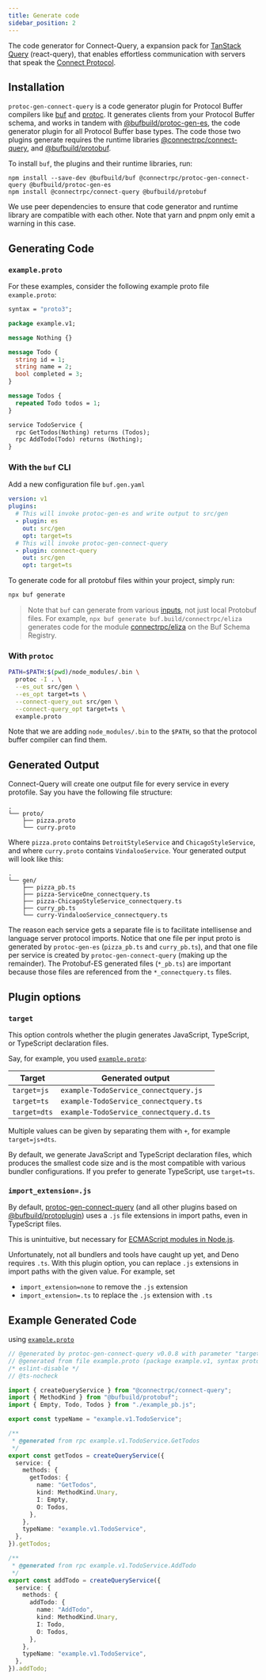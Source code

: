 ```yaml
---
title: Generate code
sidebar_position: 2
---
```


The code generator for Connect-Query, a expansion pack for [TanStack Query](https://tanstack.com/query) (react-query), that enables effortless communication with servers that speak the [Connect Protocol](https://connectrpc.com/docs/protocol).

## Installation

`protoc-gen-connect-query` is a code generator plugin for Protocol Buffer compilers like [buf](https://github.com/bufbuild/buf) and [protoc](https://github.com/protocolbuffers/protobuf/releases).  It generates clients from your Protocol Buffer schema, and works in tandem with
[@bufbuild/protoc-gen-es](https://www.npmjs.com/package/@bufbuild/protoc-gen-es), the code generator plugin for all Protocol Buffer base types.  The code those two plugins generate requires the runtime libraries [@connectrpc/connect-query](https://www.npmjs.com/package/@connectrpc/connect-query), and [@bufbuild/protobuf](https://www.npmjs.com/package/@bufbuild/protobuf).

To install `buf`, the plugins and their runtime libraries, run:

```shell
npm install --save-dev @bufbuild/buf @connectrpc/protoc-gen-connect-query @bufbuild/protoc-gen-es
npm install @connectrpc/connect-query @bufbuild/protobuf
```

We use peer dependencies to ensure that code generator and runtime library are compatible with each other. Note that yarn and pnpm only emit a warning in this case.

## Generating Code

### `example.proto`

For these examples, consider the following example proto file `example.proto`:

```protobuf
syntax = "proto3";

package example.v1;

message Nothing {}

message Todo {
  string id = 1;
  string name = 2;
  bool completed = 3;
}

message Todos {
  repeated Todo todos = 1;
}

service TodoService {
  rpc GetTodos(Nothing) returns (Todos);
  rpc AddTodo(Todo) returns (Nothing);
}
```

### With the `buf` CLI

Add a new configuration file `buf.gen.yaml`

```yaml
version: v1
plugins:
  # This will invoke protoc-gen-es and write output to src/gen
  - plugin: es
    out: src/gen
    opt: target=ts
  # This will invoke protoc-gen-connect-query
  - plugin: connect-query
    out: src/gen
    opt: target=ts
```


To generate code for all protobuf files within your project, simply run:

```bash
npx buf generate
```

> Note that `buf` can generate from various [inputs](https://buf.build/docs/reference/inputs), not just local Protobuf
> files. For example, `npx buf generate buf.build/connectrpc/eliza` generates code for the module
> [connectrpc/eliza](https://buf.build/connectrpc/eliza) on the Buf Schema Registry.

### With `protoc`

```bash
PATH=$PATH:$(pwd)/node_modules/.bin \
  protoc -I . \
  --es_out src/gen \
  --es_opt target=ts \
  --connect-query_out src/gen \
  --connect-query_opt target=ts \
  example.proto
```

Note that we are adding `node_modules/.bin` to the `$PATH`, so that the protocol buffer compiler can find them.


## Generated Output

Connect-Query will create one output file for every service in every protofile.  Say you have the following file structure:

```tree
.
└── proto/
    ├── pizza.proto
    └── curry.proto
```

Where `pizza.proto` contains `DetroitStyleService` and `ChicagoStyleService`, and where `curry.proto` contains `VindalooService`.  Your generated output will look like this:

```tree
.
└── gen/
    ├── pizza_pb.ts
    ├── pizza-ServiceOne_connectquery.ts
    ├── pizza-ChicagoStyleService_connectquery.ts
    ├── curry_pb.ts
    └── curry-VindalooService_connectquery.ts
```

The reason each service gets a separate file is to facilitate intellisense and language server protocol imports.  Notice that one file per input proto is generated by `protoc-gen-es` (`pizza_pb.ts` and `curry_pb.ts`), and that one file per service is created by `protoc-gen-connect-query` (making up the remainder).  The Protobuf-ES generated files (`*_pb.ts`) are important because those files are referenced from the `*_connectquery.ts` files.

## Plugin options

### `target`

This option controls whether the plugin generates JavaScript, TypeScript, or TypeScript declaration files.

Say, for example, you used [`example.proto`](#exampleproto):

| Target | Generated output |
| - | - |
| `target=js` | `example-TodoService_connectquery.js` |
| `target=ts` | `example-TodoService_connectquery.ts` |
| `target=dts` | `example-TodoService_connectquery.d.ts` |

Multiple values can be given by separating them with `+`, for example `target=js+dts`.

By default, we generate JavaScript and TypeScript declaration files, which produces the smallest code size and is the most compatible with various bundler configurations. If you prefer to generate TypeScript, use `target=ts`.

### `import_extension=.js`

By default, [protoc-gen-connect-query](https://www.npmjs.com/package/@connectrpc/protoc-gen-connect-query) (and all other plugins based on [@bufbuild/protoplugin](https://www.npmjs.com/package/@bufbuild/protoplugin)) uses a `.js` file extensions in import paths, even in TypeScript files.

This is unintuitive, but necessary for [ECMAScript modules in Node.js](https://www.typescriptlang.org/docs/handbook/esm-node.html).

Unfortunately, not all bundlers and tools have caught up yet, and Deno requires `.ts`. With this plugin option, you can replace `.js` extensions in import paths with the given value. For example, set

- `import_extension=none` to remove the `.js` extension
- `import_extension=.ts` to replace the `.js` extension with `.ts`

## Example Generated Code

using [`example.proto`](#exampleproto)

```ts
// @generated by protoc-gen-connect-query v0.0.8 with parameter "target=ts"
// @generated from file example.proto (package example.v1, syntax proto3)
/* eslint-disable */
// @ts-nocheck

import { createQueryService } from "@connectrpc/connect-query";
import { MethodKind } from "@bufbuild/protobuf";
import { Empty, Todo, Todos } from "./example_pb.js";

export const typeName = "example.v1.TodoService";

/**
 * @generated from rpc example.v1.TodoService.GetTodos
 */
export const getTodos = createQueryService({
  service: {
    methods: {
      getTodos: {
        name: "GetTodos",
        kind: MethodKind.Unary,
        I: Empty,
        O: Todos,
      },
    },
    typeName: "example.v1.TodoService",
  },
}).getTodos;

/**
 * @generated from rpc example.v1.TodoService.AddTodo
 */
export const addTodo = createQueryService({
  service: {
    methods: {
      addTodo: {
        name: "AddTodo",
        kind: MethodKind.Unary,
        I: Todo,
        O: Todos,
      },
    },
    typeName: "example.v1.TodoService",
  },
}).addTodo;
```
